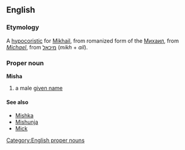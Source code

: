 ==English==
===Etymology===
A [[hypocoristic]] for [[Mikhail]], from romanized form of the {{Russ.}} [[Михаил]], from ''[[Michael]]'', from {{Hebr.}} [[מיכאל]] (''mikh'' + ''ail'').

===Proper noun===
[[Category:English proper nouns]]
'''Misha'''
# a male [[given name]]
====See also====
* [[Mishka]]
* [[Mishunja]]
* [[Mick]]